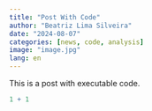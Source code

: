 ```yaml
---
title: "Post With Code"
author: "Beatriz Lima Silveira"
date: "2024-08-07"
categories: [news, code, analysis]
image: "image.jpg"
lang: en
---
```


This is a post with executable code.

```r
1 + 1
```
